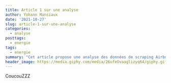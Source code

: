 ```yaml
---
title: Article 1 sur une analyse
author: Yohann Mansiaux
date: '2021-10-27'
slug: article-1-sur-une-analyse
categories:
  - analyse
posttags:
  - energie
tags:
  - energie
summary: "Cet article propose une analyse des données de scraping Airbnb. Cliquez pour avoir plus d'info"
header_image: https://media.giphy.com/media/26ufeOvaaglizyq64/giphy.gif
---
```


CoucouZZZ